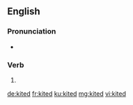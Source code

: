 ==English==

===Pronunciation===
* {{IPA|/ˈkaɪtɪd/|lang=en}}

===Verb===
{{head|en|verb form}}

# {{en-past of|kite}}

[[de:kited]]
[[fr:kited]]
[[ku:kited]]
[[mg:kited]]
[[vi:kited]]